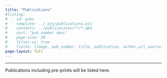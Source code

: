 ```yaml
---
title: "Publications"
#listing:
#  - id: pubs
#    template: ../_ejs/publications.ejs
#    contents: ../publications/**/*.qmd
#    sort: "pub_number desc"
#    page-size: 30
#    filter-ui: true
#    fields: [image, pub_number, title, publication, author,url_source]
page-layout: full
---
```


<hr>
Publications including pre-prints will be listed here.


<!---
:::{#pubs}
::: --->